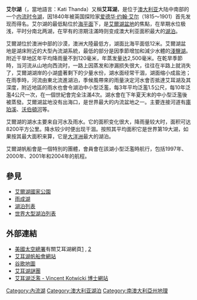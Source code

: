 {{Infobox lake
 |lake_name = 艾尔湖<br>Lake Eyre
 |image_lake = NEO lake eyre big.jpg
 |caption_lake = [[七号测地卫星|七号测地卫星]]運用短波長紅外線、近紅外線、藍光波長等波長所繪製的艾爾湖衛星照片
 |image_bathymetry = 
 |caption_bathymetry = 
 |location = [[南澳大利亚州|南澳大利亚州]]北部
 |coords = {{coord|28|22|00|S|137|22|00|E|region:AU-SA_type:waterbody|display=inline,title}}
 |type = [[内流盆地|内流盆地]]
 |inflow = 
 |outflow = ''[[蒸發|蒸發]]''
 |catchment = 
 |basin_countries = {{AUS}}
 |length = 
 |width = 
 |area = {{Convert|0--9500|km2|sqmi|0|abbr=on}} (无固定数字)
 |depth = {{Convert|1.5|m|ft|0|abbr=on}} (每3年)，{{Convert|4|m|ft|0|abbr=on}} (每十年)
 |max-depth =
 |volume = 
 |residence_time = 
 |shore = 
 |elevation = {{convert|-15|m|ft|0|abbr=on}}
 |islands = 
 |cities = 
}}

'''艾尔湖'''（{{lang-en|Lake Eyre|link=on}}，當地語言：Kati Thanda）又稱'''艾耳湖'''，是位于[[澳大利亚|澳大利亚]]大陆中南部的一个[[内流湖|内流]][[时令湖|时令湖]]，因1840年被英国探险家[[爱德华·约翰·艾尔|爱德华·约翰·艾尔]]（1815～1901）首先发现而得名。艾尔湖的最低點位於[[海平面|海平面]]下{{convert|15|m}}，是[[艾爾湖盆地|艾爾湖盆地]]的焦點，在旱期水位极浅，平时分南北两湖，在罕有的涝期注滿時则变成澳大利亚面积最大的[[湖泊|湖泊]]。

艾爾湖位於澳洲中部的沙漠，澳洲大陸最低方，湖面比海平面低12米。艾爾湖盆地是湖床附近的大型內流湖系統，最低的部分是因季節增加和減少水體的[[淺鹽湖|淺鹽湖]]。附近干旱地区年平均降雨量不到120毫米，年蒸发量达2,500毫米。在乾旱季節時，当河流从山地向西流时，一路上因蒸发和渗漏损失很大，往往在半路上就消失了，艾爾湖湖岸的小湖盛著剩下的少量水份，湖水面经常干涸，湖面缩小成盐池；在雨季時，河流由東北流進湖泊，季候風帶來的雨量決定河水會否抵達艾耳湖及其深度，附近地區的雨水也會令湖泊中小型泛濫，每3年平均泛濫1.5公尺，每10年泛濫4公尺一次，在一個世紀會完全注滿4次。湖水會在下年夏天末的中小型泛濫後被蒸發。艾爾湖盆地没有出海口，是世界最大的内流盆地之一。主要连接河道有[[庫珀溪|庫珀溪]]、[[沃伯頓河|沃伯頓河]]等。

艾爾湖的湖水主要来自河水及雨水。它的面积变化很大，降雨量较大时，面积可达8200平方公里。降水较少时便出现干涸。按照其平均面积它是世界第19大湖，如果按其最大面积来算，它是[[大洋洲|大洋洲]]最大的湖泊。 

艾爾湖帆船會是一個特別的團體，會員會在該湖小型泛濫時航行，包括1997年、2000年、2001年和2004年的航程。

== 參見 ==
* [[艾爾湖國家公園|艾爾湖國家公園]]
* [[雨成湖|雨成湖]]
* [[湖泊列表|湖泊列表]]
* [[世界大型湖泊列表|世界大型湖泊列表]]

== 外部連結 ==
* [[美國太空總署|美國太空總署]]有關艾耳湖網頁[http://earthobservatory.nasa.gov/Newsroom/NewImages/images.php3?img_id=10841] {{Wayback|url=http://earthobservatory.nasa.gov/Newsroom/NewImages/images.php3?img_id=10841 |date=20080924195303 }}, [http://earthobservatory.nasa.gov/Newsroom/NewImages/images.php3?img_id=11763] {{Wayback|url=http://earthobservatory.nasa.gov/Newsroom/NewImages/images.php3?img_id=11763 |date=20080921223905 }}
* [http://www.LakeEyreYC.com 艾耳湖帆船會網站] {{Wayback|url=http://www.lakeeyreyc.com/ |date=20170707180006 }}
* [http://maps.google.com/?ll=-28.173718,137.427979&spn=3.389282,3.856201&t=k 谷歌地圖] {{Wayback|url=http://maps.google.com/?ll=-28.173718,137.427979&spn=3.389282,3.856201&t=k |date=20120109050143 }}
* [https://web.archive.org/web/20060410065635/http://www.aussiepelicans.com/lakeeyre.html 艾耳湖謎團]
* [https://web.archive.org/web/20060821181629/http://k26.com/eyre/ 艾耳湖泛濫 - Vincent Kotwicki 博士網站]

{{Authority control}}
{{DEFAULTSORT:Eyre}}
[[Category:內流湖|Category:內流湖]]
[[Category:澳大利亚湖泊|Category:澳大利亚湖泊]]
[[Category:南澳大利亞州地理|Category:南澳大利亞州地理]]